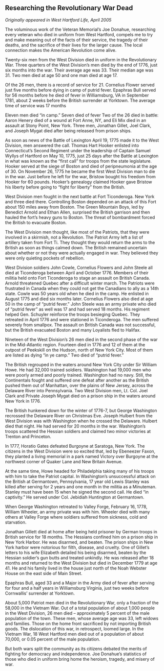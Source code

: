 ## Researching the Revolutionary War Dead {-}

*Originally appeared in West Hartford Life, April 2005*

The voluminous work of the Veteran Memorial’s Joe Donahue, researching every veteran who died in uniform from West Hartford, compels me to try and make meaning out of the facts of their service, the tragedy of their deaths, and the sacrifice of their lives for the larger cause. The local connection makes the American Revolution come alive.

Twenty-six men from the West Division died in uniform in the Revolutionary War. Three quarters of the West Division’s men died by the end of 1776, just six months into the war. Their average age was 33. Their median age was 31. Two men died at age 50 and one man died at age 17.

Of the 26 men, there is a record of service for 21. Cornelius Flower served just five months before dying in camp of putrid fever. Epaphras Bull served for 56 months before he died of fever in Williamsburg, VA in September 1781, about 2 weeks before the British surrender at Yorktown. The average time of service was 17 months

Eleven men died “in camp.” Seven died of fever Two of the 26 died in battle: Aaron Henery died of a wound at Fort Anne, NY, and Eli Mix died in an assault at Stony Point, New York. Three men, Jonathan Gillet, Joel Clark, and Joseph Mygat died after being released from prison ships.

As soon as news of the Battle of Lexington April 19, 1775 made it to the West Division, men answered the call. Thomas Hart Hooker enlisted into Connecticut’s Second Regiment under the leadership of Captain Samuel Wyllys of Hartford on May 10, 1775, just 25 days after the Battle at Lexington in what was known as the “first call” for troops from the state legislature. Hooker served at the siege of Boston and died of peripneumonia at the age of 30. On November 26, 1775 he became the first West Division man to die in the war. Just before he left for the war, Bristow bought his freedom from Hooker for 60 pounds. Hooker’s genealogy claimed Hooker gave Bristow his liberty before going to “fight for liberty” from the British.

West Division men fought in the next battle at Fort Ticonderoga. New York and three died there. Controlling Boston depended on an attack of this Fort about 150 miles away from Boston. The Green Mountain Boys, led by Benedict Arnold and Ethan Allen, surprised the British garrison and then hauled the fort’s heavy guns to Boston. The threat of bombardment forced the British to evacuate Boston.

The West Division men thought, like most of the Patriots, that they were involved in a skirmish, not a Revolution. The Patriot Army left a list of artillery taken from Fort Ti. They thought they would return the arms to the British as soon as things calmed down. The British remained uncertain about whether or not they were actually engaged in war. They believed they were only quieting pockets of rebellion.

West Division soldiers John Cowle, Cornelius Flowers and John Steele all died at Ticonderoga between April and October 1776. Members of their militia held onto Fort Ticonderoga to stage an assault on British Canada. Arnold threatened Quebec after a difficult winter march. The Patriots were frustrated in Canada when they could not get the Canadians to ally as a 14th state. Cowle was 50 years old when he died in the camp. He enlisted in August 1775 and died six months later. Cornelius Flowers also died at age 50 in the camp of “putrid fever.” John Steele was an army private who died of “putrid fever” as well was 17 and had served 18 months. His regiment helped Gen. Schuyler reinforce the troops besieging Quebec. They retreated in April 1776 and were stationed in Ticonderoga. The men suffered severely from smallpox. The assault on British Canada was not successful, but the British evacuated Boston and many Loyalists fled to Halifax.

Nineteen of the West Division’s 26 men died in the second phase of the war in the Mid-Atlantic region. Fourteen died in 1776 and 12 of them at the outpost of Peekskill on the Hudson, north of New York City. Most of them are listed as dying “in ye camp.” Two died of “putrid fever.”

The British regrouped in the waters around New York City under Sir William Howe. He had 32,000 trained soldiers. Washington had 19,000 men who were poorly armed and poorly trained. Washington had no navy. Still, the Continentals fought and suffered one defeat after another as the British pushed them out of Manhattan, over the plains of New Jersey, across the Delaware River into Pennsylvania. Two West Division men, Lt. Col. Joel Clark and Private Joseph Mygat died on a prison ship in the waters around New York in 1776.

The British hunkered down for the winter of 1776-7, but George Washington recrossed the Delaware River on Christmas Eve. Joseph Hulbert from the West Division was with Washington when he crossed the Delaware. Hulbert died that night. He had served for 20 months in the war. Washington’s troops scattered the Hessian soldiers and claimed two minor victories at Trenton and Princeton.

In 1777, Horatio Gates defeated Burgoyne at Saratoga, New York. The citizens in the West Division were so excited that, led by Ebeneezer Faxon, they planted a living memorial in a park named Victory over Burgoyne at the northwest corner of Quaker Lane and New Britain Avenue.

At the same time, Howe headed for Philadelphia taking many of his troops with him to take the Patriot capital. In Washington’s unsuccessful attack on the British at Germantown, Pennsylvania, 17 year old Lewis Stanley was killed after serving for 2 years and one month in the militia as a Minuteman. Stanley must have been 15 when he signed the second call. He died “in captivity.” He served under Col. Jebidiah Huntington at Germantown.

When George Washington retreated to Valley Forge, February 16, 1778, William Wheeler, an army private was with him. Wheeler died with many others at Valley Forge where soldiers suffered from sickness, cold and starvation.

Jonathan Gillett died at home after being held prisoner by German troops in British service for 18 months. The Hessians confined him on a prison ship in New York Harbor. He was disarmed, and beaten. The prison ships in New York harbor were notorious for filth, disease, and cruelty. One of Gillet’s letters to his wife Elizabeth detailed his being disarmed, beaten by the Hessian soldier’s gun butts and treated unkindly. He was released after 18 months and returned to the West Division but died in December 1779 at age 41. He and his family lived in the house just north of the Noah Webster House on the east side of Main Street.

Epaphras Bull, aged 33 and a Major in the Army died of fever after serving for four and a half years in Williamsburg Virginia, just two weeks before Cornwallis’ surrender at Yorktown.

About 5,000 Patriot men died in the Revolutionary War, only a fraction of the 58,000 in the Vietnam War. Out of a total population of about 1,000 people in the West Division, 26 men died -- approximately 5 percent of the male population of the town. These men, whose average age was 33, left widows and families. Those on the home front sacrificed by not importing British goods. The dislocation of this war, in retrospect, loomed large. In the Vietnam War, 18 West Hartford men died out of a population of about 70,000, or 0.05 percent of the male population.

But both wars split the community as its citizens debated the merits of fighting for democracy and independence. Joe Donahue’s statistics of those who died in uniform bring home the heroism, tragedy, and misery of war.
